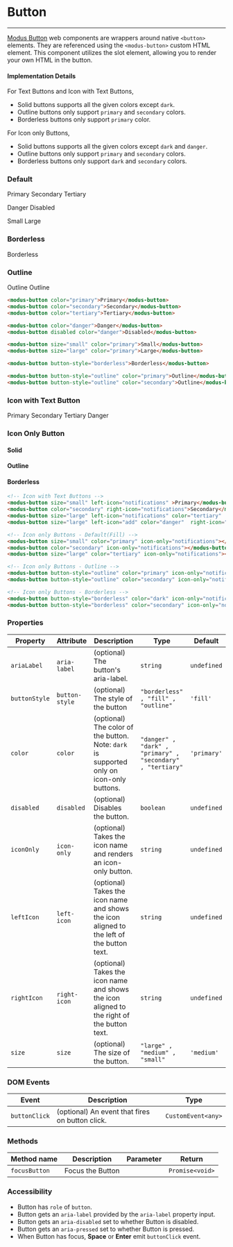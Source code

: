 
# Button

---

[Modus Button](https://modus.trimble.com/components/buttons/) web components are wrappers around native `<button>` elements. They are referenced using the `<modus-button>` custom HTML element.
This component utilizes the slot element, allowing you to render your own HTML in the button.

#### Implementation Details

For Text Buttons and Icon with Text Buttons,
- Solid buttons supports all the given colors except `dark`.
- Outline buttons only support `primary` and `secondary` colors.
- Borderless buttons only support `primary` color.

For Icon only Buttons,
- Solid buttons supports all the given colors except `dark` and `danger`.
- Outline buttons only support `primary` and `secondary` colors.
- Borderless buttons only support `dark` and `secondary` colors.


<Anchor storyId="components-button--default" />

### Default

<modus-button color="primary">Primary</modus-button>
<modus-button color="secondary">Secondary</modus-button>
<modus-button color="tertiary">Tertiary</modus-button>

<modus-button color="danger">Danger</modus-button>
<modus-button disabled color="danger">Disabled</modus-button>

<modus-button size="small" color="primary">Small</modus-button>
<modus-button size="large" color="primary">Large</modus-button>

<Anchor storyId="components-button--borderless" />

### Borderless

<modus-button button-style="borderless">Borderless</modus-button>

<Anchor storyId="components-button--outline" />

### Outline

<modus-button button-style="outline" color="primary">Outline</modus-button>
<modus-button button-style="outline" color="secondary">Outline</modus-button>




```html
<modus-button color="primary">Primary</modus-button>
<modus-button color="secondary">Secondary</modus-button>
<modus-button color="tertiary">Tertiary</modus-button>

<modus-button color="danger">Danger</modus-button>
<modus-button disabled color="danger">Disabled</modus-button>

<modus-button size="small" color="primary">Small</modus-button>
<modus-button size="large" color="primary">Large</modus-button>

<modus-button button-style="borderless">Borderless</modus-button>

<modus-button button-style="outline" color="primary">Outline</modus-button>
<modus-button button-style="outline" color="secondary">Outline</modus-button>
```

<Anchor storyId="components-button--icon-with-text" />

### Icon with Text Button

<modus-button size="small" left-icon="notifications" >Primary</modus-button>
<modus-button color="secondary" right-icon="notifications">Secondary</modus-button>
<modus-button size="large" left-icon="notifications" color="tertiary"  right-icon="notifications">Tertiary</modus-button>
<modus-button size="large" left-icon="add" color="danger"  right-icon="remove">Danger</modus-button>

<Anchor storyId="components-button--icon-only" />

### Icon Only Button

#### Solid

<modus-button size="small" color="primary" icon-only="notifications"></modus-button>
<modus-button color="secondary" icon-only="notifications"></modus-button>
<modus-button size="large" color="tertiary" icon-only="notifications"></modus-button>

#### Outline

<modus-button button-style="outline" color="primary" icon-only="notifications"></modus-button>
<modus-button button-style="outline" color="secondary" icon-only="notifications"></modus-button>

#### Borderless

<modus-button button-style="borderless" color="dark" icon-only="notifications"></modus-button>
<modus-button button-style="borderless" color="secondary" icon-only="notifications"></modus-button>

```html
<!-- Icon with Text Buttons -->
<modus-button size="small" left-icon="notifications" >Primary</modus-button>
<modus-button color="secondary" right-icon="notifications">Secondary</modus-button>
<modus-button size="large" left-icon="notifications" color="tertiary"  right-icon="notifications">Tertiary</modus-button>
<modus-button size="large" left-icon="add" color="danger"  right-icon="remove">Danger</modus-button>

<!-- Icon only Buttons - Default(Fill) -->
<modus-button size="small" color="primary" icon-only="notifications"></modus-button>
<modus-button color="secondary" icon-only="notifications"></modus-button>
<modus-button size="large" color="tertiary" icon-only="notifications"></modus-button>

<!-- Icon only Buttons - Outline -->
<modus-button button-style="outline" color="primary" icon-only="notifications"></modus-button>
<modus-button button-style="outline" color="secondary" icon-only="notifications"></modus-button>

<!-- Icon only Buttons - Borderless -->
<modus-button button-style="borderless" color="dark" icon-only="notifications"></modus-button>
<modus-button button-style="borderless" color="secondary" icon-only="notifications"></modus-button>
```

### Properties

| Property      | Attribute      | Description                                                                              | Type                                                           | Default     |
| ------------- | -------------- | ---------------------------------------------------------------------------------------- | -------------------------------------------------------------- | ----------- |
| `ariaLabel`   | `aria-label`   | (optional) The button's aria-label.                                                      | `string`                                                       | `undefined` |
| `buttonStyle` | `button-style` | (optional) The style of the button                                                       | `"borderless" , "fill" , "outline"`                          | `'fill'`    |
| `color`       | `color`        | (optional) The color of the button. Note: `dark` is supported only on icon-only buttons. | `"danger" , "dark" , "primary" , "secondary" , "tertiary"` | `'primary'` |
| `disabled`    | `disabled`     | (optional) Disables the button.                                                          | `boolean`                                                      | `undefined` |
| `iconOnly`    | `icon-only`    | (optional) Takes the icon name and renders an icon-only button.                          | `string`                                                       | `undefined` |
| `leftIcon`    | `left-icon`    | (optional) Takes the icon name and shows the icon aligned to the left of the button text.                        | `string`                                                       | `undefined` |
| `rightIcon`   | `right-icon`   | (optional) Takes the icon name and shows the icon aligned to the right of the button text.                       | `string`                                                       | `undefined` |
| `size`        | `size`         | (optional) The size of the button.                                                       | `"large" , "medium" , "small"`                               | `'medium'`  |


### DOM Events

| Event         | Description                                     | Type               |
| ------------- | ----------------------------------------------- | ------------------ |
| `buttonClick` | (optional) An event that fires on button click. | `CustomEvent<any>` |

### Methods

| Method name  | Description     | Parameter | Return          |
| ------------ | --------------- | --------- | --------------- |
| `focusButton` | Focus the Button |           | `Promise<void>` |

### Accessibility

- Button has `role` of `button`.
- Button gets an `aria-label` provided by the `aria-label` property input.
- Button gets an `aria-disabled` set to whether Button is disabled.
- Button gets an `aria-pressed` set to whether Button is pressed.
- When Button has focus, **Space** or **Enter** emit `buttonClick` event.
